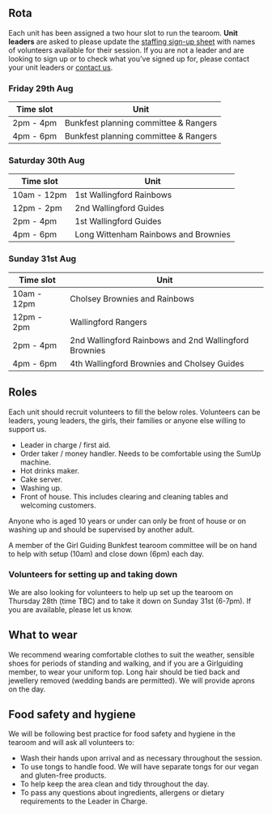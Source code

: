 ## Rota

Each unit has been assigned a two hour slot to run the tearoom. **Unit leaders** are asked to please update the [staffing sign-up sheet](https://docs.google.com/document/d/1x_cJhxgbXt4jCWR6OjGeRFeREk8HUgJX7Es6h36PofY/) with names of volunteers available for their session. If you are not a leader and are looking to sign up or to check what you've signed up for, please contact your unit leaders or [contact us](contact.qmd).

:::panel-tabset

### Friday 29th Aug

| Time slot | Unit |
|---|------|
| 2pm - 4pm | Bunkfest planning committee & Rangers |
| 4pm - 6pm | Bunkfest planning committee & Rangers |

### Saturday 30th Aug

| Time slot | Unit |
|---|------|
| 10am - 12pm | 1st Wallingford Rainbows |
| 12pm - 2pm | 2nd Wallingford Guides |
| 2pm - 4pm | 1st Wallingford Guides |
| 4pm - 6pm | Long Wittenham Rainbows and Brownies |

### Sunday 31st Aug

| Time slot | Unit 
|---|------|
| 10am - 12pm | Cholsey Brownies and Rainbows |
| 12pm - 2pm | Wallingford Rangers |
| 2pm - 4pm | 2nd Wallingford Rainbows and 2nd Wallingford Brownies |
| 4pm - 6pm | 4th Wallingford Brownies and Cholsey Guides |

:::

## Roles

Each unit should recruit volunteers to fill the below roles. Volunteers can be leaders, young leaders, the girls, their families or anyone else willing to support us.

- Leader in charge / first aid.
- Order taker / money handler. Needs to be comfortable using the SumUp machine.
- Hot drinks maker.
- Cake server.
- Washing up.
- Front of house. This includes clearing and cleaning tables and welcoming customers.

Anyone who is aged 10 years or under can only be front of house or on washing up and should be supervised by another adult.

A member of the Girl Guiding Bunkfest tearoom committee will be on hand to help with setup (10am) and close down (6pm) each day.

### Volunteers for setting up and taking down

We are also looking for volunteers to help up set up the tearoom on Thursday 28th (time TBC) and to take it down on Sunday 31st (6-7pm). If you are available, please let us know.

## What to wear

We recommend wearing comfortable clothes to suit the weather, sensible shoes for periods of standing and walking, and if you are a Girlguiding member, to wear your uniform top. Long hair should be tied back and jewellery removed (wedding bands are permitted). We will provide aprons on the day.

## Food safety and hygiene

We will be following best practice for food safety and hygiene in the tearoom and will ask all volunteers to:

- Wash their hands upon arrival and as necessary throughout the session.
- To use tongs to handle food. We will have separate tongs for our vegan and gluten-free products.
- To help keep the area clean and tidy throughout the day.
- To pass any questions about ingredients, allergens or dietary requirements to the Leader in Charge.

